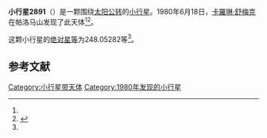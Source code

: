 {{Infobox planet
| bgcolour = #FFFFC0
| name = 2891 McGetchin
| symbol = 
| image = 
| caption = 
| discovery = yes
| discovery_ref = 
| discoverer = [[卡羅琳·舒梅克|卡羅琳·舒梅克]]
| discovery_site = [[帕洛马山|帕洛马山]] 
| discovered = 1980年6月18日
| designations = yes
| mp_name = 
| named_after = 
| alt_names = 1980 MD/ 1933 XC / 1951 WS1 / 1965 AR
| mp_category = [[外小行星带|外小行星带]]
| orbit_ref = <ref name="a">[http://ssd.jpl.nasa.gov/sbdb.cgi?sstr=2891 2891 McGetchin] {{Wayback|url=http://ssd.jpl.nasa.gov/sbdb.cgi?sstr=2891 |date=20200820033102 }}，小行星數據庫瀏覽器（JPL Small-Body Database Browser）－[[美国国家航空航天局|美国国家航空航天局]]喷气推进实验室</ref>
| epoch = 2456400.5 (2013年4月18日更新)
| aphelion = {{convert|3.7901116|AU|km|3|abbr=on|lk=out}}
| perihelion = {{convert|2.9218234|AU|km|3|abbr=on}}
| semimajor = {{convert|3.3559675|AU|km|3|abbr=on}}
| eccentricity = 0.1293648
| period = 2245.561928 [[日|日]]<br />6.15[[儒略年|儒略年]]
| avg_speed = 
| inclination = 9.33456
| asc_node = 115.12303
| mean_anomaly = 
| arg_peri = 248.05282
| satellites = 
| physical_characteristics = yes
| dimensions = 
| mass = 
| density = 
| surface_grav = 
| escape_velocity = 
| sidereal_day = 
| axial_tilt = 
| pole_ecliptic_lat = 
| pole_ecliptic_lon = 
| albedo = 
| temperatures= 
| temp_name1 = 
| mean_temp_1 = 
| max_temp_1 = 
| temp_name2 = 
| max_temp_2 = 
| spectral_type = 
| abs_magnitude = 248.05282
}}

'''小行星2891'''（{{lang-en|2891 McGetchin}}）是一颗围绕[[太阳|太阳]][[公转|公转]]的[[小行星|小行星]]。1980年6月18日，[[卡羅琳·舒梅克|卡羅琳·舒梅克]]在帕洛马山发现了此天体<ref name="a" /><ref>{{cite news|title=小行星列表|url=http://cfa-www.harvard.edu/iau/lists/NumberedMPs.txt|accessdate=2013-07-08|newspaper=哈佛大学|archive-date=2008-05-17|archive-url=https://web.archive.org/web/20080517010638/http://cfa-www.harvard.edu/iau/lists/NumberedMPs.txt|dead-url=no}}</ref>。

这颗小行星的[[绝对星等|绝对星等]]为248.05282等<ref name="a" />。

==参考文献==
{{reflist}}
{{Minor Planet Number|[[小行星2890|小行星2890]]|[[小行星2892|小行星2892]]}}

{{小天体}}

[[Category:小行星带天体|Category:小行星带天体]]
[[Category:1980年发现的小行星|Category:1980年发现的小行星]]

{{asteroid-stub}}